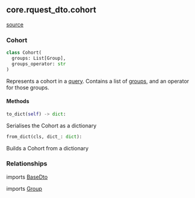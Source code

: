 ## core.rquest_dto.cohort
[source](https://github.com/Health-Informatics-UoN/hutch-bunny/tree/main/app/bunny/core/rquest_dto/cohort.py)
### Cohort
```python
class Cohort(
  groups: List[Group],
  groups_operator: str
)
```
Represents a cohort in a [query](/bunny/core_api_ref/rquest_dto/query).
Contains a list of [groups](/bunny/core_api_ref/rquest_dto/group), and an operator for those groups.

#### Methods
```python
to_dict(self) -> dict:
```
Serialises the Cohort as a dictionary

```python
from_dict(cls, dict_: dict):
```
Builds a Cohort from a dictionary

### Relationships
imports [BaseDto](/bunny/core_api_ref/rquest_dto/base_dto#basedto)

imports [Group](/bunny/core_api_ref/rquest_dto/group#group)
